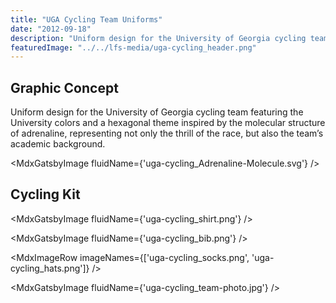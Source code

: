 ```yaml
---
title: "UGA Cycling Team Uniforms"
date: "2012-09-18"
description: "Uniform design for the University of Georgia cycling team featuring the University colors and a hexagonal theme inspired by the molecular structure of adrenaline, representing not only the thrill of the race, but also the team’s academic background. "
featuredImage: "../../lfs-media/uga-cycling_header.png"
---
```



## Graphic Concept

Uniform design for the University of Georgia cycling team featuring the University colors and a hexagonal theme inspired by the molecular structure of adrenaline, representing not only the thrill of the race, but also the team’s academic background.

<MdxGatsbyImage fluidName={'uga-cycling_Adrenaline-Molecule.svg'} />

## Cycling Kit

<MdxGatsbyImage fluidName={'uga-cycling_shirt.png'} />

<MdxGatsbyImage fluidName={'uga-cycling_bib.png'} />

<MdxImageRow imageNames={['uga-cycling_socks.png', 'uga-cycling_hats.png']} />

<MdxGatsbyImage fluidName={'uga-cycling_team-photo.jpg'} />
